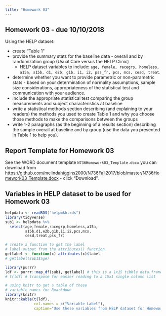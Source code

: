 ```yaml
---
title: "Homework 03"
---
```


## Homework 03 - due 10/10/2018

Using the HELP dataset:

* create "Table 1"
* provide the summary stats for the baseline data - overall and by randomization group (Usual Care versus the HELP Clinic)
     - HELP dataset variables to include: `age, female, racegrp, homeless, a15a, a15b, d1, e2b, g1b, i1, i2, pss_fr, pcs, mcs, cesd, treat`.
* determine whether you want to provide parametric or non-parametric stats - based on your determination of normality assumptions, sample size considerations, appropriateness of the statistical test and communication with your audience.
* include the appropriate statistical test comparing the group measurements and subject characteristics at baseline
* write a statistical methods section describing (and explaining to your readers) the methods you used to create Table 1 and why you choose those methods to make the comparisons between the groups
* write 1-2 paragraphs (as the beginning of a results section) describing the sample overall at baseline and by group (use the data you presented in Table 1 to help you).

## Report Template for Homework 03

See the WORD document template `N736Homework03_Template.docx` you can download from [https://github.com/melindahiggins2000/N736Fall2017/blob/master/N736Homework03_Template.docx](https://github.com/melindahiggins2000/N736Fall2017/blob/master/N736Homework03_Template.docx) - click "Download".

## Variables in HELP dataset to be used for Homework 03

```r
helpdata <- readRDS("helpmkh.rds")
library(tidyverse)
sub1 <- helpdata %>%
  select(age,female,racegrp,homeless,a15a,
         a15b,d1,e2b,g1b,i1,i2,pcs,mcs,
         cesd,treat,pss_fr)

# create a function to get the label
# label output from the attributes() function
getlabel <- function(x) attributes(x)$label
# getlabel(sub1$age)

library(purrr)
ldf <- purrr::map_df(sub1, getlabel) # this is a 1x15 tibble data.frame
# t(ldf) # transpose for easier reading to a 15x1 single column list

# using knitr to get a table of these
# variable names for Rmarkdown
library(knitr)
knitr::kable(t(ldf),
             col.names = c("Variable Label"),
             caption="Use these variables from HELP dataset for Homework 03")

```

